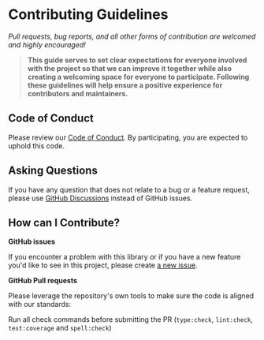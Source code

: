 # Contributing Guidelines

_Pull requests, bug reports, and all other forms of contribution are welcomed and highly encouraged!_

> **This guide serves to set clear expectations for everyone involved with the project so that we can improve it together while also creating a welcoming space for everyone to participate. Following these guidelines will help ensure a positive experience for contributors and maintainers.**

## Code of Conduct

Please review our [Code of Conduct](https://github.com/RebackkHQ/NextJSRAG/blob/main/CODE_OF_CONDUCT.md). By participating, you are expected to uphold this code.

## Asking Questions

If you have any question that does not relate to a bug or a feature request, please use [GitHub Discussions](https://github.com/RebackkHQ/NextJSRAG/discussions) instead of GitHub issues.

## How can I Contribute?

**GitHub issues**

If you encounter a problem with this library or if you have a new feature you'd like to see in this project, please create [a new issue](https://github.com/RebackkHQ/NextJSRAG/issues/new/choose).

**GitHub Pull requests**

Please leverage the repository's own tools to make sure the code is aligned with our standards:

Run all check commands before submitting the PR (`type:check`, `lint:check`, `test:coverage` and `spell:check`)